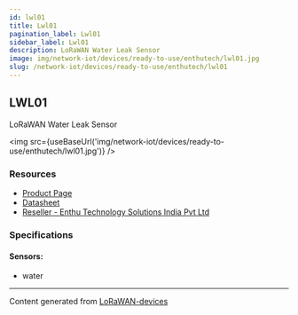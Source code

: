 ```yaml
---
id: lwl01
title: Lwl01
pagination_label: Lwl01
sidebar_label: Lwl01
description: LoRaWAN Water Leak Sensor
image: img/network-iot/devices/ready-to-use/enthutech/lwl01.jpg
slug: /network-iot/devices/ready-to-use/enthutech/lwl01
---
```



<LegacyContentBanner />

## LWL01

LoRaWAN Water Leak Sensor

<img src={useBaseUrl('img/network-iot/devices/ready-to-use/enthutech/lwl01.jpg')} />

### Resources

- [Product Page](http://www.dragino.com/products/lora-lorawan-end-node/item/158-lwl01.html)
- [Datasheet](http://www.dragino.com/products/lora-lorawan-end-node/item/158-lwl01.html)
- [Reseller - Enthu Technology Solutions India Pvt Ltd](https://www.enthutech.in/zh_HK/shop/category/lora-devices-2)

### Specifications

#### Sensors:

- water

---

Content generated from [LoRaWAN-devices](https://github.com/TheThingsNetwork/lorawan-devices)
